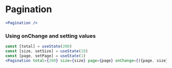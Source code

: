 
# Pagination

<Documenter component={Pagination}>

```jsx preview
<Pagination />
```

</Documenter>

### Using onChange and setting values

```jsx preview
const [total] = useState(200)
const [size, setSize] = useState(10)
const [page, setPage] = useState(1)
<Pagination total={200} size={size} page={page} onChange={({page, size}) => { console.log("heyo", page, size); setSize(size); setPage(page) }}/>
```